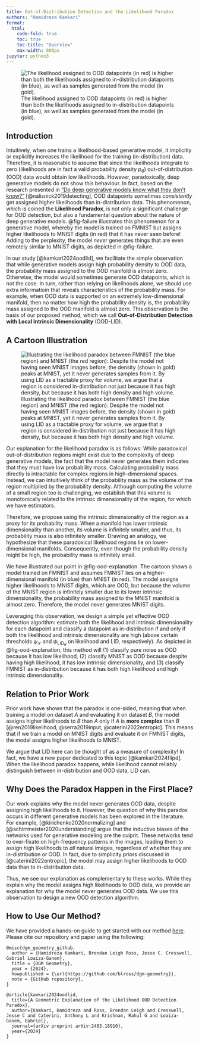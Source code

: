 ```yaml
---
title: Out-of-Distribution Detection and the Likelihood Paradox
authors: "Hamidreza Kamkari"
format:
  html:
    code-fold: true
    toc: true
    toc-title: "Overview"
    max-width: 800px
jupyter: python3
---
```



![The likelihood assigned to OOD datapoints (in red) is higher than both the likelihoods assigned to in-distribution datapoints (in blue), as well as samples generated from the model (in gold).](../figures/fig2-aria-1.png){#fig-failure} 

## Introduction

Intuitively, when one trains a likelihood-based generative model, it implicitly or explicitly increases the likelihood for the training (in-distribution) data. 
Therefore, it is reasonable to assume that since the likelihoods integrate to zero (likelihoods are in fact a valid probability density $p_\theta$) 
out-of-distribution (OOD) data would obtain low likelihoods. However, paradoxically, deep generative models do not show this behaviour.
In fact, based on the research presented in ["Do deep generative models know what they don't know?"](https://arxiv.org/abs/1810.09136) [@nalisnick2019detecting], OOD datapoints sometimes *consistently* get assigned higher likelihoods than in-distribution data. 
This phenomenon, which is coined the **Likelihood Paradox**, is not only a significant challenge for OOD detection, but also a fundamental question about the nature of deep generative models. @fig-failure illustrates this phenomenon for a generative model, 
whereby the model is trained on FMNIST but assigns higher likelihoods to MNIST digits (in red) that it has never seen before!
Adding to the perplexity, the model *never* generates things that are even remotely similar to MNIST digits, as depicted in @fig-failure.

In our study [@kamkari2024oodlid], we facilitate the simple observation that while generative models assign high probability density to OOD data, the probability mass assigned to the OOD manifold is almost zero. Otherwise, the model would sometimes generate
OOD datapoints, which is not the case. In turn, rather than relying on likelihoods alone, we should use extra informatioin that reveals characteristics of the probability mass. For example, when OOD data is supported on an extremely low-dimensional manifold,
then no matter how high the probability density is, the probability mass assigned to the OOD manifold is almost zero. 
This observation is the basis of our proposed method, which we call **Out-of-Distribution Detection with Local Intrinsic Dimensionality** (OOD-LID).

## A Cartoon Illustration

![Illustrating the likelihood paradox between FMNIST (the blue region) and MNIST (the red region): Despite the model not having seen MNIST images before, the density (shown in gold) peaks at MNIST, yet it never generates samples from it. 
By using LID as a tractable proxy for volume, we argue that a region is considered in-distribution not just because it has high density, but because it has both high density and high volume.](../figures/ood_detection.gif){#fig-ood-explanation} 

Our explanation for the likelihood paradox is as follows: While paradoxical out-of-distribution regions might exist due to the complexity of deep generative models, the fact that the model never generates them indicates that they must have 
low probability mass. Calculating probability mass directly is intractable for complex regions in high-dimensional spaces. Instead, we can intuitively think of the probability mass as the volume of the region multiplied by the probability density.
 Although computing the volume of a small region too is challenging, we establish that this volume is monotonically related to the intrinsic dimensionality of the region, for which we have estimators.

Therefore, we propose using the intrinsic dimensionality of the region as a proxy for its probability mass. When a manifold has lower intrinsic dimensionality than another, its volume is infinitely smaller, and thus, its 
probability mass is also infinitely smaller. Drawing an analogy, we hypothesize that these paradoxical likelihood regions lie on lower-dimensional manifolds. Consequently, even though the probability density might be high, the probability mass is 
infinitely small.

We have illustrated our point in @fig-ood-explanation. The cartoon shows a model trained on FMNIST and assumes FMNIST lies on a higher-dimensional manifold (in blue) than MNIST (in red). The model assigns higher likelihoods to MNIST digits, which are OOD, 
but because the volume of the MNIST region is infinitely smaller due to its lower intrinsic dimensionality, the probability mass assigned to the MNIST manifold is almost zero. Therefore, the model never generates MNIST digits.

Leveraging this observation, we design a simple yet effective OOD detection algorithm: estimate both the likelihood and intrinsic dimensionality for each datapoint and classify a datapoint as in-distribution if and only if both the likelihood and intrinsic 
dimensionality are high (above certain thresholds $\psi_{\mathcal{L}}$ and $\psi_{\text{LID}_\theta}$ on likelihood and LID, respectively). As depicted in @fig-ood-explanation, this method will (1) classify pure noise as OOD because it has low likelihood, (2) classify MNIST as OOD because despite having high likelihood, it has low intrinsic dimensionality, and (3) classify 
FMNIST as in-distribution because it has both high likelihood and high intrinsic dimensionality.

## Relation to Prior Work

Prior work have shown that the paradox is one-sided, meaning that when training a model on dataset $A$ and evaluating it on dataset $B$, the model assigns higher likelihoods to $B$ than $A$ only if $A$ is **more complex** 
than $B$ [@ren2019likelihood, @serra2019input, @caterini2022entropic]. This means that if we train a model on MNIST digits and evaluate it on FMNIST digits, the model assigns higher likelihoods to MNIST.

We argue that LID here can be thought of as a measure of complexity! In fact, we have a new paper dedicated to this topic [@kamkari2024flipd]. When the likelihood paradox happens, while likelihood cannot reliably distinguish between in-distribution and OOD data,
LID can.

## Why Does the Paradox Happen in the First Place?

Our work explains why the model never generates OOD data, despite assigning high likelihoods to it. However, the question of why this paradox occurs in different generative models has been explored in the literature. 
For example, [@kirichenko2020normalizing] and [@schirrmeister2020understanding] argue that the inductive biases of the networks used for generative modeling are the culprit. These networks tend to over-fixate on high-frequency patterns in the images, 
leading them to assign high likelihoods to *all* natural images, regardless of whether they are in-distribution or OOD. In fact, due to simplicity priors discussed in [@caterini2022entropic], the model may assign higher likelihoods to OOD data than to 
in-distribution data.

Thus, we see our explanation as complementary to these works. While they explain why the model assigns high likelihoods to OOD data, we provide an explanation for why the model never generates OOD data. We use this observation to design a
 new OOD detection algorithm.

## How to Use Our Method?

We have provided a hands-on guide to get started with our method [here](../../sections/ood/ood_guide.html). Please cite our repository and paper using the following:

```.bibtex
@misc{dgm_geometry_github,
  author = {Hamidreza Kamkari, Brendan Leigh Ross, Jesse C. Cresswell, Gabriel Loaiza-Ganem},
  title = {DGM Geometry},
  year = {2024},
  howpublished = {\url{https://github.com/blross/dgm-geometry}},
  note = {GitHub repository},
}

@article{kamkari2024oodlid,
  title={A Geometric Explanation of the Likelihood OOD Detection Paradox},
  author={Kamkari, Hamidreza and Ross, Brendan Leigh and Cresswell, Jesse C and Caterini, Anthony L and Krishnan, Rahul G and Loaiza-Ganem, Gabriel},
  journal={arXiv preprint arXiv:2403.18910},
  year={2024}
}
```

<!-- 
## References -->
<!-- 
::: {#refs}
::: -->

